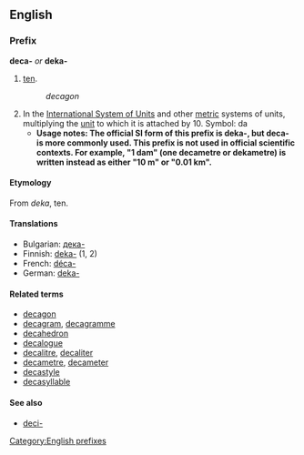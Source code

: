 ==English==
===Prefix===
[[Category:English prefixes]]
'''deca-''' ''or'' '''deka-'''

#[[ten]].
#:''decagon''
#In the [[International System of Units]] and other [[metric]] systems of units, multiplying the [[unit]] to which it is attached by 10. Symbol: da
#*'''Usage notes:  The official SI form of this prefix is deka-, but deca- is more commonly used.  This prefix is not used in official scientific contexts.  For example, "1 dam" (one decametre or dekametre) is written instead as either "10 m" or "0.01 km".'''

====Etymology====
From {{Gr.}} ''deka'', ten.

====Translations====
*Bulgarian: [[дека-]]
*Finnish: [[deka-]] (1, 2)
*French: [[déca-]]
*German: [[deka-]]

====Related terms====
*[[decagon]]
*[[decagram]], [[decagramme]]
*[[decahedron]]
*[[decalogue]]
*[[decalitre]], [[decaliter]]
*[[decametre]], [[decameter]]
*[[decastyle]]
*[[decasyllable]]

====See also====
* [[deci-]]